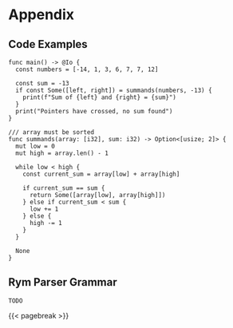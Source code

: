 # Appendix {.unnumbered}

## Code Examples

```rym
func main() -> @Io {
  const numbers = [-14, 1, 3, 6, 7, 7, 12]

  const sum = -13
  if const Some([left, right]) = summands(numbers, -13) {
    print(f"Sum of {left} and {right} = {sum}")
  }
  print("Pointers have crossed, no sum found")
}

/// array must be sorted
func summands(array: [i32], sum: i32) -> Option<[usize; 2]> {
  mut low = 0
  mut high = array.len() - 1

  while low < high {
    const current_sum = array[low] + array[high]

    if current_sum == sum {
      return Some([array[low], array[high]])
    } else if current_sum < sum {
      low += 1
    } else {
      high -= 1
    }
  }

  None
}
```

## Rym Parser Grammar

```
TODO
```

{{< pagebreak >}}
